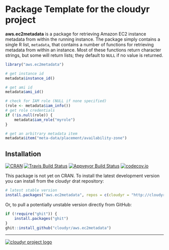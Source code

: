 # Package Template for the cloudyr project

**aws.ec2metadata** is a package for retrieving Amazon EC2 instance metadata from within the running instance. The package simply contains a single R list, `metadata`, that contains a number of functions for retrieving metadata from within an instance. Most of these functions return character strings, but some will return lists; they default to `NULL` if no value is returned.

```R
library("aws.ec2metadata")

# get instance id
metadata$instance_id()

# get ami id
metadata$ami_id()

# check for IAM role (NULL if none specified)
(role <- metadata$iam_info())
# get role credentials
if (!is.null(role)) {
    metadata$iam_role("myrole")
}

# get an arbitrary metadata item
metadata$item("meta-data/placement/availability-zone")
```


## Installation

[![CRAN](https://www.r-pkg.org/badges/version/aws.ec2metadata)](https://cran.r-project.org/package=aws.ec2metadata)
[![Travis Build Status](https://travis-ci.org/cloudyr/aws.ec2metadata.png?branch=master)](https://travis-ci.org/cloudyr/aws.ec2metadata)
[![Appveyor Build Status](https://ci.appveyor.com/api/projects/status/PROJECTNUMBER?svg=true)](https://ci.appveyor.com/project/cloudyr/aws.ec2metadata)
[![codecov.io](https://codecov.io/github/cloudyr/aws.ec2metadata/coverage.svg?branch=master)](https://codecov.io/github/cloudyr/aws.ec2metadata?branch=master)

This package is not yet on CRAN. To install the latest development version you can install from the cloudyr drat repository:

```R
# latest stable version
install.packages("aws.ec2metadata", repos = c(cloudyr = "http://cloudyr.github.io/drat", getOption("repos")))
```

Or, to pull a potentially unstable version directly from GitHub:

```R
if (!require("ghit")) {
    install.packages("ghit")
}
ghit::install_github("cloudyr/aws.ec2metadata")
```

---
[![cloudyr project logo](https://i.imgur.com/JHS98Y7.png)](https://github.com/cloudyr)
